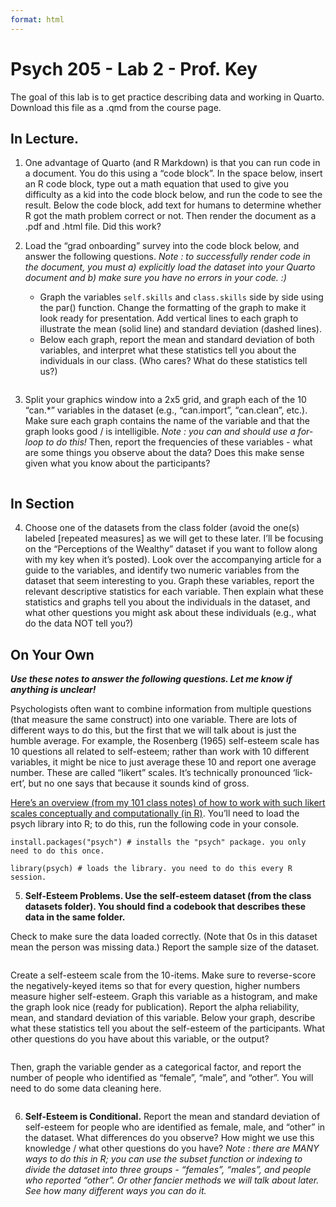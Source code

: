 ```yaml
---
format: html
---
```


# Psych 205 - Lab 2 - Prof. Key

The goal of this lab is to get practice describing data and working in Quarto. Download this file as a .qmd from the course page.

## In Lecture.

1.  One advantage of Quarto (and R Markdown) is that you can run code in a document. You do this using a "code block". In the space below, insert an R code block, type out a math equation that used to give you difficulty as a kid into the code block below, and run the code to see the result. Below the code block, add text for humans to determine whether R got the math problem correct or not. Then render the document as a .pdf and .html file. Did this work?

2.  Load the "grad onboarding" survey into the code block below, and answer the following questions. *Note : to successfully render code in the document, you must a) explicitly load the dataset into your Quarto document and b) make sure you have no errors in your code. :)*

    -   Graph the variables `self.skills` and `class.skills` side by side using the par() function. Change the formatting of the graph to make it look ready for presentation. Add vertical lines to each graph to illustrate the mean (solid line) and standard deviation (dashed lines).
    -   Below each graph, report the mean and standard deviation of both variables, and interpret what these statistics tell you about the individuals in our class. (Who cares? What do these statistics tell us?)

```r

```

3.  Split your graphics window into a 2x5 grid, and graph each of the 10 "can.\*" variables in the dataset (e.g., "can.import", "can.clean", etc.). Make sure each graph contains the name of the variable and that the graph looks good / is intelligible. *Note : you can and should use a for-loop to do this!* Then, report the frequencies of these variables - what are some things you observe about the data? Does this make sense given what you know about the participants?

    ```r

    ```

## In Section

4.  Choose one of the datasets from the class folder (avoid the one(s) labeled \[repeated measures\] as we will get to these later. I'll be focusing on the "Perceptions of the Wealthy" dataset if you want to follow along with my key when it's posted). Look over the accompanying article for a guide to the variables, and identify two numeric variables from the dataset that seem interesting to you. Graph these variables, report the relevant descriptive statistics for each variable. Then explain what these statistics and graphs tell you about the individuals in the dataset, and what other questions you might ask about these individuals (e.g., what do the data NOT tell you?)

## On Your Own

***Use these notes to answer the following questions. Let me know if anything is unclear!***

Psychologists often want to combine information from multiple questions (that measure the same construct) into one variable. There are lots of different ways to do this, but the first that we will talk about is just the humble average. For example, the Rosenberg (1965) self-esteem scale has 10 questions all related to self-esteem; rather than work with 10 different variables, it might be nice to just average these 10 and report one average number. These are called "likert" scales. It's technically pronounced 'lick-ert', but no one says that because it sounds kind of gross.

[Here's an overview (from my 101 class notes) of how to work with such likert scales conceptually and computationally (in R)](https://docs.google.com/document/d/134tAbwlivcXnZKlL6_rjxGBwEYoJyBUHrgrhpqaYt3M/edit?usp=sharing). You'll need to load the psych library into R; to do this, run the following code in your console.

`install.packages("psych") # installs the "psych" package. you only need to do this once.`

`library(psych) # loads the library. you need to do this every R session.`

5.  **Self-Esteem Problems. Use the self-esteem dataset (from the class datasets folder). You should find a codebook that describes these data in the same folder.**

Check to make sure the data loaded correctly. (Note that 0s in this dataset mean the person was missing data.) Report the sample size of the dataset.

```r

```

Create a self-esteem scale from the 10-items. Make sure to reverse-score the negatively-keyed items so that for every question, higher numbers measure higher self-esteem. Graph this variable as a histogram, and make the graph look nice (ready for publication). Report the alpha reliability, mean, and standard deviation of this variable. Below your graph, describe what these statistics tell you about the self-esteem of the participants. What other questions do you have about this variable, or the output?

```r

```

Then, graph the variable gender as a categorical factor, and report the number of people who identified as "female", "male", and "other". You will need to do some data cleaning here.

```r

```

6.  **Self-Esteem is Conditional.** Report the mean and standard deviation of self-esteem for people who are identified as female, male, and "other" in the dataset. What differences do you observe? How might we use this knowledge / what other questions do you have? *Note : there are MANY ways to do this in R; you can use the subset function or indexing to divide the dataset into three groups - "females", "males", and people who reported "other". Or other fancier methods we will talk about later. See how many different ways you can do it.*

```r

```
